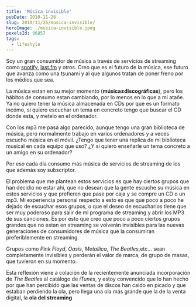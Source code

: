 ```yaml
---
title: 'Música invisible'
pubDate: 2010-11-26
slug: 2010/11/26/musica-invisible/
heroImage: ./musica-invisible.jpeg
pexelsId: 96857
tags:
  - lifestyle
---
```


Soy un gran consumidor de música a través de servicios de streaming como [spotify](http://www.spotify.com), [last.fm](http://www.lastfm.com) y otros. Creo que es el futuro de la música, ese futuro que avanza como una tsunami y al que algunos tratan de poner freno por los médios que sea.

La música estan en su mejor momento (**música≠discográficas**), pero los hábitos de consumo estan cambiando, por lo menos en lo que a mi atañe. Ya no quiero tener la música almacenada en CDs por que es un formato incómo, si quiero escuchar un tema en concreto tengo que buscar el CD donde esta, y metelo en el ordenador.

Con los mp3 me pasa algo parecido, aunque tengo una gran biblioteca de música, pero normalmente trabajo en varios ordenadores y a veces escucho música en el móvil. ¿Tengo que tener una replica de mi biblioteca musical en cada equipo que uso? ¿Y si quiero enseñarle un tema concreto a un amigo en su ordenador?

Por eso cada día consumo más música de servicios de streaming de los que además soy subscriptor.

El problema que me plantean estos servicios es que hay ciertos grupos que han decidio no estar ahi, que no desean que la gente escuche su música en estos servicios y que prefieren que pase por caja y se compre un CD o un mp3\. Mi experiencia personal respecto a esto es que que poco a poco he dejado de escuchar esos grupos, o que el deseo de escucharlos tiene que ser muy poderoso para salir de mi programa de streaming y abrir los MP3 de sus canciones. Es por esto que creo que poco a poco ciertos grupos grandes que no estan en streaming se volverán invisibles para las nuevas generaciones de consumidores de música que la consumiran preferiblemente en streaming.

Grupos como _Pink Floyd_, _Oasis_, _Metallica_, _The Beatles_,etc... sean completamente invisibles y perderán el valor de marca, de grupo de masas, que tuvieron en su momento.

Esta reflexión viene a colación de la recientemente anunciada incorporación de _The Beatles_ al catálogo de _iTunes_, y estoy convencido que lo han hecho por que han percibido que las ventas de discos han caido en picado y que estaban perdiendo la ola, pero llega una ola más grande que la de la venta digital, la **ola del streaming**
